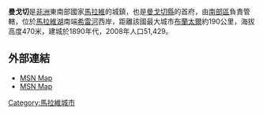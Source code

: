 {{Infobox settlement 
<!--See the Table at Infobox Settlement for all fields and descriptions of usage--> 
<!-- Basic info ----------------> |official_name = 曼戈切
|other_name = 
|native_name =   <!-- for cities whose native name is not in English --> 
|nickname = 
|settlement_type = <!--For Town or Village (Leave blank for the default City)--> 
|motto = 
<!-- images and maps -----------> 
|image_skyline = Lake_malawi_mangochi.jpg
|imagesize = 250px
|image_caption = 
|image_flag = 
|flag_size = 
|image_seal = 
|seal_size = 
|image_shield = 
|shield_size = 
|image_blank_emblem = 
|blank_emblem_type = 
|blank_emblem_size = 
|image_map = 
|mapsize = 
|map_caption = 
|image_map1 = 
|mapsize1 = 
|map_caption1 = 
|image_dot_map = 
|dot_mapsize = 
|dot_map_caption = 
|dot_x = 
|dot_y = 
|pushpin_map = Malawi<!-- the name of a location map as per http://en.wikipedia.org/wiki/Template:Location_map --> 
|pushpin_mapsize=240
|pushpin_label_position =bottom 
|pushpin_map_caption = 
<!-- Location ------------------> 
|coordinates_region = MW
|subdivision_type = 國家
|subdivision_name = {{flag|Malawi}} 
|subdivision_type1 = 區
|subdivision_name1 = [[南部區_(馬拉維)|南部區]]
|subdivision_type2 = 縣
|subdivision_name2 = [[曼戈切縣|曼戈切縣]] 
|subdivision_type3 = 
|subdivision_name3 = 
|subdivision_type4 = 
|subdivision_name4 = 
<!-- Politics -----------------> 
|government_footnotes = 
|government_type = 
|leader_title = 
|leader_name = 
|leader_title1 = 
<!-- for places with, say, both a mayor and a city manager --> 
|leader_name1 = 
|leader_title2 = 
|leader_name2 = 
|leader_title3 = 
|leader_name3 = 
|leader_title4 = 
|leader_name4 = 
|established_title = 
<!-- Settled --> 
|established_date = 
|established_title2 = 
<!-- Incorporated (town) --> 
|established_date2 = 
|established_title3 = 
<!-- Incorporated (city) --> 
|established_date3 = 
<!-- Area ---------------------> 
|area_magnitude = 
|unit_pref =Imperial 
<!--Enter: Imperial, if Imperial (metric) is desired--> 
|area_footnotes = 
|area_total_km2 = 
<!-- ALL fields dealing with a measurements are subject to automatic unit conversion--> 
|area_land_km2 =  <!--See table @ Template:Infobox Settlement for details on automatic unit conversion--> 
|area_water_km2 = 
|area_total_sq_mi = 
|area_land_sq_mi = 
|area_water_sq_mi = 
|area_water_percent = 
|area_urban_km2 = 
|area_urban_sq_mi = 
|area_metro_km2 = 
|area_metro_sq_mi = 
|area_blank1_title = 
|area_blank1_km2 = 
|area_blank1_sq_mi = 
<!-- Population -----------------------> 
|population_as_of = 2008
|population_footnotes = 
|population_note = 
|population_total = 51,429
|population_density_km2 = 
|population_density_sq_mi = 
|population_metro = 
|population_density_metro_km2 = 
|population_density_metro_sq_mi = 
|population_urban = 
|population_density_urban_km2 = 
|population_density_urban_sq_mi = 
|population_blank1_title =Languages 
|population_blank1 = 
|population_blank2_title =Religions 
|population_blank2 = 
|population_density_blank1_km2 = 
|population_density_blank1_sq_mi = 
<!-- General information ---------------> 
|timezone = +2
|utc_offset = 
|timezone_DST = 
|utc_offset_DST = 
|latd = 14| latm = 27|lats =36 |latNS =S 
|longd= 35| longm= 16|longs=12 |longEW=E 
|elevation_footnotes = 
<!--for references: use <ref> </ref> tags--> 
|elevation_m = 
|elevation_ft = 
<!-- Area/postal codes & others --------> 
|postal_code_type = 
<!-- enter ZIP code, Postcode, Post code, Postal code... --> 
|postal_code = 
|area_code = 
|blank_name = 
|blank_info = 
|blank1_name = 
|blank1_info = 
|website = 
|footnotes = 
}}

'''曼戈切'''是[[非洲|非洲]]東南部國家[[馬拉維|馬拉維]]的城鎮，也是[[曼戈切縣|曼戈切縣]]的首府，由[[南部區_(馬拉維)|南部區]]負責管轄，位於[[馬拉維湖|馬拉維湖]]南端[[希雷河|希雷河]]西岸，距離該國最大城市[[布蘭太爾_(馬拉維)|布蘭太爾]]約190公里，海拔高度470米，建城於1890年代，2008年人口51,429。

==外部連結==
* [http://maps.msn.com/%28hkl1itbuia45rmrmriknzmyv%29/map.aspx?lats1=-14.466667&lons1=35.266667&alts1=14&regn1=2 MSN Map]{{Dead link|date=2019年12月 |bot=InternetArchiveBot |fix-attempted=yes }}
* [http://maps.msn.com/%28o0ahca55mkiv2z551ezm4o45%29/map.aspx?lats1=-14.466667&lons1=35.266667&alts1=14&regn1=2 MSN Map]{{Dead link|date=2019年12月 |bot=InternetArchiveBot |fix-attempted=yes }}

{{coord|14|28|S| 35|16|E|region:MW_type:city|display=title}}

{{Authority control}}
[[Category:馬拉維城市|Category:馬拉維城市]]